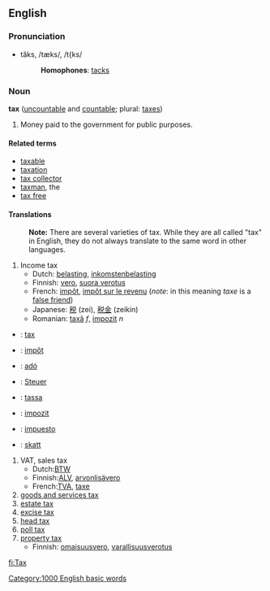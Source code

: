 ==English==
===Pronunciation===
*tăks, /tæks/, /t{ks/
*:'''Homophones''': [[tacks]]

===Noun===
'''tax''' ([[uncountable]] and [[countable]]; plural: [[taxes]])

#Money paid to the government for public purposes.

====Related terms====
*[[taxable]]
*[[taxation]]
*[[tax collector]]
*[[taxman]], the
*[[tax free]]

====Translations====

:'''Note:''' There are several varieties of tax.  While they are all called "tax" in English, they do not always translate to the same word in other languages.

#Income tax
#*Dutch: [[belasting]], [[inkomstenbelasting]]
#*Finnish: [[vero]], [[suora verotus]]
#*French: [[impôt]], [[impôt sur le revenu]] (''note'': in this meaning ''taxe'' is a [[false friend]])
#*Japanese: [[税]] (zei), [[税金]] (zeikin)
#*Romanian: [[taxă]] ''f'', [[impozit]] ''n''
*{{en}}: [[:en:tax|tax]]
*{{fr}}: [[:fr:impôt|impôt]]
*{{hu}}: [[:hu:adó|adó]]
*{{de}}: [[:de:Steuer|Steuer]]
*{{it}}: [[:it:tassa|tassa]]
*{{ro}}: [[:ro:impozit|impozit]]
*{{es}}: [[:es:impuesto|impuesto]]
*{{sv}}: [[:sv:skatt|skatt]]

#VAT, sales tax
#*Dutch:[[BTW]]
#*Finnish:[[ALV]], [[arvonlisävero]]
#*French:[[TVA]], [[taxe]]
#[[goods and services tax]]
#[[estate tax]]
#[[excise tax]]
#[[head tax]]
#[[poll tax]]
#[[property tax]]
#*Finnish: [[omaisuusvero]], [[varallisuusverotus]]

[[fi:Tax]]
[[Category:1000 English basic words]]